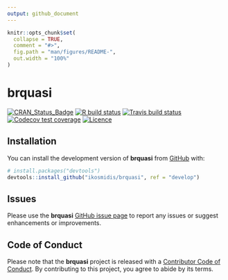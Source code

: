 ```yaml
---
output: github_document
---
```


<!-- README.md is generated from README.Rmd. Please edit that file -->

```r
knitr::opts_chunk$set(
  collapse = TRUE,
  comment = "#>",
  fig.path = "man/figures/README-",
  out.width = "100%"
)
```

# **brquasi**

<!-- badges: start -->
[![CRAN_Status_Badge](http://www.r-pkg.org/badges/version/GoldenCheetahOpenData)](https://cran.r-project.org/package=brquasi)
[![R build status](https://github.com/ikosmidis/brquasi/workflows/R-CMD-check/badge.svg)](https://github.com/ikosmidis/brquasi/actions)
[![Travis build status](https://travis-ci.com/ikosmidis/brquasi.svg?branch=master)](https://travis-ci.com/ikosmidis/brquasi)
[![Codecov test coverage](https://codecov.io/gh/ikosmidis/brquasi/branch/master/graph/badge.svg)](https://codecov.io/gh/ikosmidis/brquasi?branch=master)
[![Licence](https://img.shields.io/badge/licence-GPL--3-blue.svg)](https://www.gnu.org/licenses/gpl-3.0.en.html)
<!-- badges: end -->


## Installation

You can install the development version of **brquasi** from [GitHub](https://github.com/) with:

``` r
# install.packages("devtools")
devtools::install_github("ikosmidis/brquasi", ref = "develop")
```

## Issues
Please use the **brquasi** [GitHub issue page](https://github.com/ikosmidis/brquasi/issues) to
report any issues or suggest enhancements or improvements.


## Code of Conduct

Please note that the **brquasi** project is released with a [Contributor Code of Conduct](https://contributor-covenant.org/version/2/0/CODE_OF_CONDUCT.html). By contributing to this project, you agree to abide by its terms.

